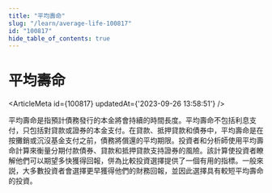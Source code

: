 ```yaml
---
title: "平均壽命"
slug: "/learn/average-life-100817"
id: "100817"
hide_table_of_contents: true
---
```



# 平均壽命

<ArticleMeta id={100817} updatedAt={'2023-09-26 13:58:51'} />
<div className='border-solid border-b border-t-0 my-4 border-[var(--ifm-color-gray-300)]' />

平均壽命是指預計債務發行的本金將會持續的時間長度。平均壽命不包括利息支付，只包括對貸款或證券的本金支付。在貸款、抵押貸款和債券中，平均壽命是在按攤銷或沉沒基金支付之前，債務將償還的平均期限。投資者和分析師使用平均壽命計算來衡量分期付款債券、貸款和抵押貸款支持證券的風險。該計算使投資者瞭解他們可以期望多快獲得回報，併為比較投資選擇提供了一個有用的指標。一般來説，大多數投資者會選擇更早獲得他們的財務回報，並因此選擇具有較短平均壽命的投資。
